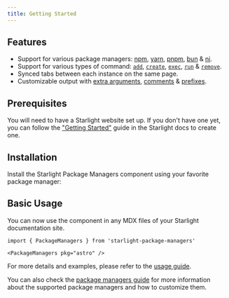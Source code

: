 ```yaml
---
title: Getting Started
---
```



## Features

- Support for various package managers: [npm](https://www.npmjs.com), [yarn](https://yarnpkg.com), [pnpm](https://pnpm.io), [bun](https://bun.sh) & [ni](https://github.com/antfu/ni).
- Support for various types of command: [`add`](/usage/#add), [`create`](/usage/#create), [`exec`](/usage/#exec), [`run`](/usage/#run) & [`remove`](/usage/#remove).
- Synced tabs between each instance on the same page.
- Customizable output with [extra arguments](/usage/#extra-arguments), [comments](/usage/#comment) & [prefixes](/usage/#prefix).

## Prerequisites

You will need to have a Starlight website set up.
If you don't have one yet, you can follow the ["Getting Started"](https://starlight.astro.build/getting-started) guide in the Starlight docs to create one.

## Installation

Install the Starlight Package Managers component using your favorite package manager:

<PackageManagers pkg="starlight-package-managers" />

## Basic Usage

You can now use the component in any MDX files of your Starlight documentation site.

```mdx title="src/content/docs/example.mdx"
import { PackageManagers } from 'starlight-package-managers'

<PackageManagers pkg="astro" />
```

For more details and examples, please refer to the [usage guide](/usage).

You can also check the [package managers guide](/guides/package-managers) for more information about the supported package managers and how to customize them.
